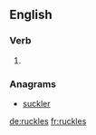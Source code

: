 ==English==

===Verb===
{{head|en|verb form}}

# {{en-third-person singular of|ruckle}}

===Anagrams===
* [[suckler#English|suckler]]

[[de:ruckles]]
[[fr:ruckles]]